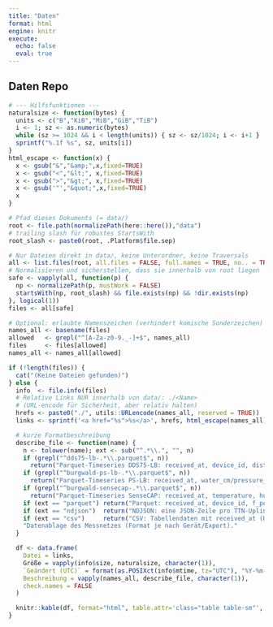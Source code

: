 ```yaml
---
title: "Daten"
format: html
engine: knitr
execute:
  echo: false
  eval: true
---
```


## Daten Repo

```r
# --- Hilfsfunktionen ---
naturalsize <- function(bytes) {
  units <- c("B","KiB","MiB","GiB","TiB")
  i <- 1; sz <- as.numeric(bytes)
  while (sz >= 1024 && i < length(units)) { sz <- sz/1024; i <- i+1 }
  sprintf("%.1f %s", sz, units[i])
}
html_escape <- function(x) {
  x <- gsub("&","&amp;",x,fixed=TRUE)
  x <- gsub("<","&lt;", x,fixed=TRUE)
  x <- gsub(">","&gt;", x,fixed=TRUE)
  x <- gsub('"',"&quot;",x,fixed=TRUE)
  x
}

# Pfad dieses Dokuments (= data/)
root <- file.path(normalizePath(here::here()),"data")
# trailing slash für robustes StartsWith
root_slash <- paste0(root, .Platform$file.sep)

# Nur Dateien direkt in data/, keine Unterordner, keine Traversals
all <- list.files(root, all.files = FALSE, full.names = TRUE, no.. = TRUE)
# Normalisieren und sicherstellen, dass sie innerhalb von root liegen
safe <- vapply(all, function(p) {
  np <- normalizePath(p, mustWork = FALSE)
  startsWith(np, root_slash) && file.exists(np) && !dir.exists(np)
}, logical(1))
files <- all[safe]

# Optional: erlaubte Namenszeichen (verhindert komische Sonderzeichen)
names_all <- basename(files)
allowed   <- grepl("^[A-Za-z0-9._-]+$", names_all)
files     <- files[allowed]
names_all <- names_all[allowed]

if (!length(files)) {
  cat("(Keine Dateien gefunden)")
} else {
  info  <- file.info(files)
  # Relative Links NUR innerhalb von data/: ./<Name>
  # (URL-encode für Sicherheit, aber relativ halten)
  hrefs <- paste0("./", utils::URLencode(names_all, reserved = TRUE))
  links <- sprintf('<a href="%s">%s</a>', hrefs, html_escape(names_all))

  # kurze Formatbeschreibung
  describe_file <- function(name) {
    n <- tolower(name); ext <- sub("^.*\\.", "", n)
    if (grepl("^dds75-lb-.*\\.parquet$", n))
      return("Parquet-Timeseries DDS75-LB: received_at, device_id, distance_cm, temperature, battery, Flags.")
    if (grepl("^burgwald-ps-lb-.*\\.parquet$", n))
      return("Parquet-Timeseries PS-LB: received_at, water_cm/pressure_kpa/_mpa, idc_input_ma, vdc_input_v, battery.")
    if (grepl("^burgwald-sensecap-.*\\.parquet$", n))
      return("Parquet-Timeseries SenseCAP: received_at, temperature, humidity, pressure_hpa, illumination, ggf. UV/Wind/Regen.")
    if (ext == "parquet") return("Parquet: received_at, device_id, f_port, rssi, snr sowie sensortypische Messspalten.")
    if (ext == "ndjson")  return("NDJSON: eine JSON-Zeile pro TTN-Uplink inkl. decoded_payload, rssi/snr, f_port.")
    if (ext == "csv")     return("CSV: Tabellendaten mit received_at (UTC) und normalisierten Messfeldern; Kopfzeile vorhanden.")
    "Datenablage des Messnetzes (Format je nach Gerät/Export)."
  }

  df <- data.frame(
    Datei = links,
    Größe = vapply(info$size, naturalsize, character(1)),
    `Geändert (UTC)` = format(as.POSIXct(info$mtime, tz="UTC"), "%Y-%m-%d %H:%M:%SZ"),
    Beschreibung = vapply(names_all, describe_file, character(1)),
    check.names = FALSE
  )

  knitr::kable(df, format="html", table.attr='class="table table-sm"', escape=FALSE)
}

```

